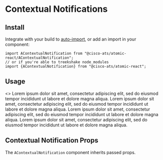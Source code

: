 

<Meta
  title="Components/Contextual Notifications"
  component={AContextualNotification}
/>

# Contextual Notifications

## Install

Integrate with your build to [auto-import](?path=/docs/getting-started--page#integrating), or add an import in your component:

```
import AContextualNotification from "@cisco-ats/atomic-react/AContextualNotification";
// or if you're able to treekshake node_modules
import {AContextualNotification} from "@cisco-ats/atomic-react";
```

## Usage

<Canvas>
  <Story name="usage-1">
    <>
      <AContextualNotification variant="success">
        Lorem ipsum dolor sit amet, consectetur adipiscing elit, sed do eiusmod
        tempor incididunt ut labore et dolore magna aliqua.
      </AContextualNotification>
      <AContextualNotification variant="info">
        Lorem ipsum dolor sit amet, consectetur adipiscing elit, sed do eiusmod
        tempor incididunt ut labore et dolore magna aliqua.
      </AContextualNotification>
      <AContextualNotification variant="warning">
        Lorem ipsum dolor sit amet, consectetur adipiscing elit, sed do eiusmod
        tempor incididunt ut labore et dolore magna aliqua.
      </AContextualNotification>
      <AContextualNotification variant="danger">
        Lorem ipsum dolor sit amet, consectetur adipiscing elit, sed do eiusmod
        tempor incididunt ut labore et dolore magna aliqua.
      </AContextualNotification>
    </>
  </Story>
</Canvas>

## Contextual Notification Props

The `AContextualNotification` component inherits passed props.

<ArgsTable of={AContextualNotification} />
